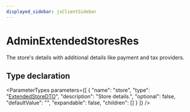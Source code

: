 ```yaml
---
displayed_sidebar: jsClientSidebar
---
```



# AdminExtendedStoresRes

The store's details with additional details like payment and tax providers.

## Type declaration

<ParameterTypes parameters={[
  {
    "name": "store",
    "type": "[ExtendedStoreDTO](internal.ExtendedStoreDTO.mdx)",
    "description": "Store details.",
    "optional": false,
    "defaultValue": "",
    "expandable": false,
    "children": []
  }
]} />
